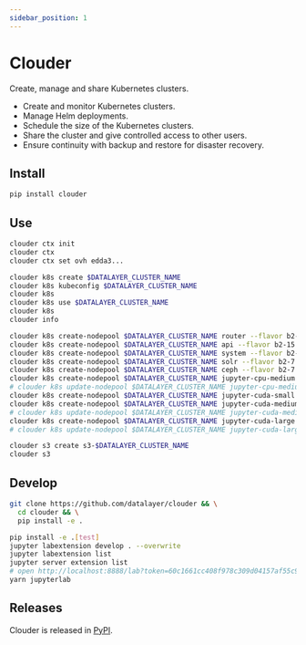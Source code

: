 ```yaml
---
sidebar_position: 1
---
```


# Clouder

Create, manage and share Kubernetes clusters.

- Create and monitor Kubernetes clusters.
- Manage Helm deployments.
- Schedule the size of the Kubernetes clusters.
- Share the cluster and give controlled access to other users.
- Ensure continuity with backup and restore for disaster recovery.

## Install

```bash
pip install clouder
```

## Use

```bash
clouder ctx init
clouder ctx
clouder ctx set ovh edda3...
```

```bash
clouder k8s create $DATALAYER_CLUSTER_NAME
clouder k8s kubeconfig $DATALAYER_CLUSTER_NAME
clouder k8s
clouder k8s use $DATALAYER_CLUSTER_NAME
clouder k8s
clouder info
```

```bash
clouder k8s create-nodepool $DATALAYER_CLUSTER_NAME router --flavor b2-15 --min 0 --desired 1 --max 10 --role router --roles router --xpu cpu
clouder k8s create-nodepool $DATALAYER_CLUSTER_NAME api --flavor b2-15 --min 0 --desired 1 --max 10 --role api --roles api --xpu cpu
clouder k8s create-nodepool $DATALAYER_CLUSTER_NAME system --flavor b2-7 --min 0 --desired 1 --max 10 --role system --roles system --xpu cpu
clouder k8s create-nodepool $DATALAYER_CLUSTER_NAME solr --flavor b2-7 --min 0 --desired 3 --max 10 --role solr --roles solr --xpu cpu
clouder k8s create-nodepool $DATALAYER_CLUSTER_NAME ceph --flavor b2-7 --min 0 --desired 3 --max 10 --role ceph --roles ceph --xpu cpu
clouder k8s create-nodepool $DATALAYER_CLUSTER_NAME jupyter-cpu-medium --flavor b2-15 --min 0 --desired 3 --max 10 --role jupyter --roles jupyter --variant medium --xpu cpu
# clouder k8s update-nodepool $DATALAYER_CLUSTER_NAME jupyter-cpu-medium --min 0 --desired 0 --max 10
clouder k8s create-nodepool $DATALAYER_CLUSTER_NAME jupyter-cuda-small --flavor t1-45 --min 0 --desired 1 --max 10 --role jupyter --roles jupyter --variant small --xpu gpu-cuda
clouder k8s create-nodepool $DATALAYER_CLUSTER_NAME jupyter-cuda-medium --flavor t2-45 --min 0 --desired 1 --max 10 --role jupyter --roles jupyter --variant medium --xpu gpu-cuda
# clouder k8s update-nodepool $DATALAYER_CLUSTER_NAME jupyter-cuda-medium --min 0 --desired 0 --max 10
clouder k8s create-nodepool $DATALAYER_CLUSTER_NAME jupyter-cuda-large --flavor h100-380 --min 0 --desired 1 --max 10 --role jupyter --roles jupyter --variant large --xpu gpu-cuda
# clouder k8s update-nodepool $DATALAYER_CLUSTER_NAME jupyter-cuda-large --min 0 --desired 0 --max 10
```

```bash
clouder s3 create s3-$DATALAYER_CLUSTER_NAME
clouder s3
```

## Develop

```bash
git clone https://github.com/datalayer/clouder && \
  cd clouder && \
  pip install -e .
```

```bash
pip install -e .[test]
jupyter labextension develop . --overwrite
jupyter labextension list
jupyter server extension list
# open http://localhost:8888/lab?token=60c1661cc408f978c309d04157af55c9588ff9557c9380e4fb50785750703da6
yarn jupyterlab
```

## Releases

Clouder is released in [PyPI](https://pypi.org/project/clouder).
